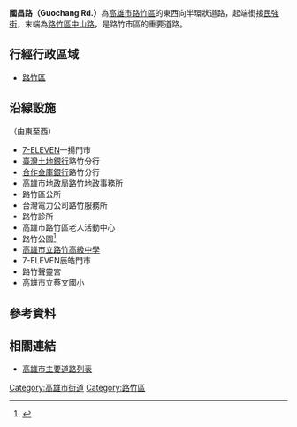 {{Infobox TwRoad2
|bgcolorh=DARKGREEN
|colorh=white
|code=
|name= 國昌路
|enname= Guochang Rd.
|level= 一般道路
|length=
|sec=
|lastext=
|line=
|start= [[民強街|民強街]]
|end= [[中山路_(湖內區、路竹區)|中山路]]
|junc= 
|img=
|cap=
|size=
|left= 
|right= [[民強街|民強街]]
|leftlink= 
|leftdirection= W
|rightlink= 民強街
|rightdirection= E
|SN=
|SNtype=
|SNNum=
|SN2=
|SN2type=
|SN2Num=
|SN3=
|SN3type=
|SN3Num=
}}
'''國昌路（Guochang Rd.）'''為[[高雄市|高雄市]][[路竹區|路竹區]]的東西向半環狀道路，起端銜接[[民強街|民強街]]，末端為[[路竹區|路竹區]][[中山路_(湖內區、路竹區)|中山路]]，是路竹市區的重要道路。
== 行經行政區域 ==
* [[路竹區|路竹區]]
== 沿線設施 ==
（由東至西）
* [[7-ELEVEN|7-ELEVEN]]一揚門市
* [[臺灣土地銀行|臺灣土地銀行]]路竹分行
* [[合作金庫銀行|合作金庫銀行]]路竹分行
* 高雄市地政局路竹地政事務所
* 路竹區公所
* 台灣電力公司路竹服務所
* 路竹診所
* 高雄市路竹區老人活動中心
* 路竹公園<ref>{{Cite web |url=https://www.mygonews.com/news/detail/news_id/105884/%E8%B7%AF%E7%AB%B9%E5%85%AC%E5%9C%92%E5%A4%A7%E6%94%B9%E9%80%A0%E5%95%9F%E5%8B%95%202013%E5%B9%B4%E5%BA%95%E5%AE%8C%E5%B7%A5 |title=路竹公園大改造啟動 2013年底完工 |accessdate=2020-07-30 |archive-date=2020-07-20 |archive-url=https://web.archive.org/web/20200720021335/https://www.mygonews.com/news/detail/news_id/105884/%E8%B7%AF%E7%AB%B9%E5%85%AC%E5%9C%92%E5%A4%A7%E6%94%B9%E9%80%A0%E5%95%9F%E5%8B%95%202013%E5%B9%B4%E5%BA%95%E5%AE%8C%E5%B7%A5 |dead-url=no }}</ref>
* [[高雄市立路竹高級中學|高雄市立路竹高級中學]]
* 7-ELEVEN辰皓門市
* 路竹聲靈宮
* 高雄市立蔡文國小
== 參考資料 ==
{{Reflist}}
== 相關連結 ==
* [[高雄市主要道路列表|高雄市主要道路列表]]

{{高雄市重要道路}}

[[Category:高雄市街道|Category:高雄市街道]]
[[Category:路竹區|Category:路竹區]]